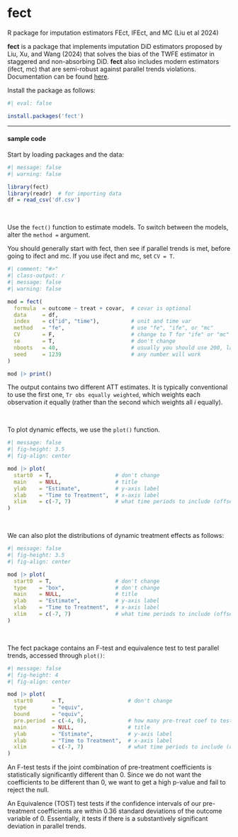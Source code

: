# fect {.unnumbered}

::: small
R package for imputation estimators FEct, IFEct, and MC (Liu et al 2024)
:::

**fect** is a package that implements imputation DiD estimators proposed by Liu, Xu, and Wang (2024) that solves the bias of the TWFE estimator in staggered and non-absorbing DiD. **fect** also includes modern estimators (ifect, mc) that are semi-robust against parallel trends violations. Documentation can be found [here](https://yiqingxu.org/packages/fect/02-fect.html).

Install the package as follows:

```r
#| eval: false

install.packages('fect')
```

------------------------------------------------------------------------

#### sample code

Start by loading packages and the data:

```r
#| message: false
#| warning: false

library(fect)
library(readr)  # for importing data
df = read_csv('df.csv')
```

<br />

Use the `fect()` function to estimate models. To switch between the models, alter the `method =` argument.

::: small
You should generally start with fect, then see if parallel trends is met, before going to ifect and mc. If you use ifect and mc, set `CV = T`.
:::

```r
#| comment: "#>"
#| class-output: r
#| message: false
#| warning: false

mod = fect(
  formula  = outcome ~ treat + covar,  # covar is optional
  data     = df,
  index    = c("id", "time"),          # unit and time var
  method   = "fe",                     # use "fe", "ife", or "mc"
  CV       = F,                        # change to T for "ife" or "mc"
  se       = T,                        # don't change
  nboots   = 40,                       # usually you should use 200, larger is slower
  seed     = 1239                      # any number will work
)

mod |> print()
```

The output contains two different ATT estimates. It is typically conventional to use the first one, `Tr obs equally weighted`, which weights each observation $it$ equally (rather than the second which weights all $i$ equally).

<br />

To plot dynamic effects, we use the `plot()` function.

```r
#| message: false
#| fig-height: 3.5
#| fig-align: center

mod |> plot(
  start0  = T,                    # don't change
  main    = NULL,                 # title
  ylab    = "Estimate",           # y-axis label
  xlab    = "Time to Treatment",  # x-axis label
  xlim    = c(-7, 7)              # what time periods to include (offset by +1)
)
```

<br />

We can also plot the distributions of dynamic treatment effects as follows:

```r
#| message: false
#| fig-height: 3.5
#| fig-align: center

mod |> plot(
  start0  = T,                    # don't change
  type    = "box",                # don't change
  main    = NULL,                 # title
  ylab    = "Estimate",           # y-axis label
  xlab    = "Time to Treatment",  # x-axis label
  xlim    = c(-7, 7)              # what time periods to include (offset by +1)
)
```

<br />

The fect package contains an F-test and equivalence test to test parallel trends, accessed through `plot()`:

```r
#| message: false
#| fig-height: 4
#| fig-align: center

mod |> plot(
  start0      = T,                    # don't change
  type        = "equiv",
  bound       = "equiv",
  pre.period  = c(-4, 0),             # how many pre-treat coef to test
  main        = NULL,                 # title
  ylab        = "Estimate",           # y-axis label
  xlab        = "Time to Treatment",  # x-axis label
  xlim        = c(-7, 7)              # what time periods to include (offset by +1)
)
```

::: small
An F-test tests if the joint combination of pre-treatment coefficients is statistically significantly different than 0. Since we do not want the coefficients to be different than 0, we want to get a high p-value and fail to reject the null.

An Equivalence (TOST) test tests if the confidence intervals of our pre-treatment coefficients are within 0.36 standard deviations of the outcome variable of 0. Essentially, it tests if there is a substantively significant deviation in parallel trends.
:::

